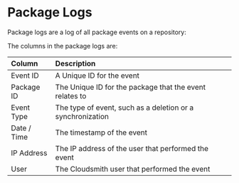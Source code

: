 
# Package Logs

Package logs are a log of all package events on a repository: 

<BlockImage src={img485ec5a_package_logs} alt="Package Logs"></BlockImage>

The columns in the package logs are: 

| Column      | Description                                                |
| :---------- | :--------------------------------------------------------- |
| Event ID    | A Unique ID for the event                                  |
| Package ID  | The Unique ID for the package that the event relates to    |
| Event Type  | The type of event, such as a deletion or a synchronization |
| Date / Time | The timestamp of the event                                 |
| IP Address  | The IP address of the user that performed the event        |
| User        | The Cloudsmith user that performed the event               |
